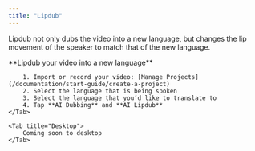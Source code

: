 ```yaml
---
title: "Lipdub"
---
```


Lipdub not only dubs the video into a new language, but changes the lip movement of the speaker to match that of the new language.

<Tabs>
    <Tab title="iOS">
        **Lipdub your video into a new language**

        1. Import or record your video: [Manage Projects](/documentation/start-guide/create-a-project)
        2. Select the language that is being spoken
        3. Select the language that you’d like to translate to
        4. Tap **AI Dubbing** and **AI Lipdub**
    </Tab>

    <Tab title="Desktop">
        Coming soon to desktop
    </Tab>
</Tabs>